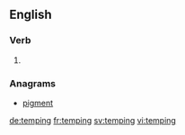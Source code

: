 ==English==

===Verb===
{{head|en|present participle}}

# {{present participle of|temp|lang=en|nocat=1}}

===Anagrams===
* [[pigment#English|pigment]]

[[de:temping]]
[[fr:temping]]
[[sv:temping]]
[[vi:temping]]